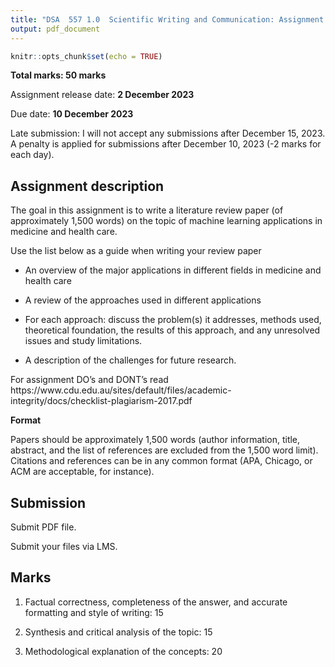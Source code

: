 ```yaml
---
title: "DSA  557 1.0  Scientific Writing and Communication: Assignment 1 ()"
output: pdf_document
---
```


```r
knitr::opts_chunk$set(echo = TRUE)
```

**Total marks: 50 marks**

Assignment release date: **2 December 2023**

Due date: **10 December 2023**

Late submission:  I will not accept any submissions after December 15, 2023. A penalty is applied for submissions after December 10, 2023 (-2 marks for each day). 



## Assignment description

The goal in this assignment is to write a literature review paper (of approximately 1,500 words) on the topic of machine learning applications in medicine and health care.

Use the list below as a guide when writing your review paper

- An overview of the major applications in different fields in medicine and health care

- A review of the approaches used in different applications

- For each approach: discuss the problem(s) it addresses, methods used, theoretical
foundation, the results of this approach, and any unresolved issues and study limitations.

- A description of the challenges for future research.

For assignment DO's and DONT's read https://www.cdu.edu.au/sites/default/files/academic-integrity/docs/checklist-plagiarism-2017.pdf

**Format**

Papers should be approximately 1,500 words (author information, title, abstract, and the list of
references are excluded from the 1,500 word limit). Citations and references can be in any common
format (APA, Chicago, or ACM are acceptable, for instance).

## Submission

Submit PDF file.

Submit your files via LMS.

## Marks

1. Factual correctness, completeness of the answer, and accurate formatting and style of writing: 15

2. Synthesis and critical analysis of the topic: 15

3. Methodological explanation of the concepts: 20



